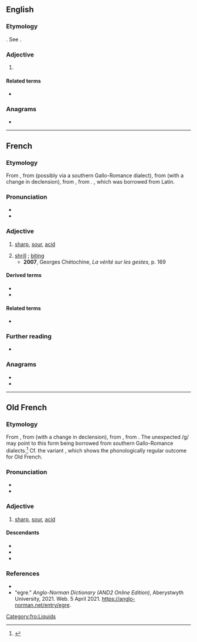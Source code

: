 ==English==

===Etymology===
{{etyl|fr|en}}. See {{m|en|eager}}.

===Adjective===
{{en-adj}}

# {{lb|en|obsolete}} {{alternative spelling of|en|eager||sour}}

====Related terms====
* {{l|en|vinegar}}

===Anagrams===
* {{anagrams|en|a=aegir|Aegir|Argie|Gaier|aegir|aiger}}

----

==French==

===Etymology===
From {{inh|fr|fro|aigre}}, from {{der|fr|VL.|ācrus}} (possibly via a southern Gallo-Romance dialect), from {{der|fr|la|ācer}} (with a change in declension), from {{der|fr|itc-pro|*akris}}, from {{der|fr|ine-pro|*h₂ḱrós||sharp}}. {{doublet|fr|âcre}}, which was borrowed from Latin.

===Pronunciation===
* {{fr-IPA}}
* {{audio|fr|Fr-aigre.ogg|Audio}}

===Adjective===
{{fr-adj}}

# [[sharp]], [[sour]], [[acid]]
#: {{syn|fr|acide}}
#: {{ux|fr|cerises '''aigres'''|sour cherries}}
# [[shrill]] {{q|voice}}; [[biting]] {{q|wind etc.}}
#* '''2007''', Georges Chétochine, ''La vérité sur les gestes'', p. 169
#*: {{quote|fr|Le ton de sa voix un peu '''aigre''' et nasillard est parfaitement synchronisé avec son regard langoureux, humain.}}
#: {{ux|fr|la voix '''aigre''' des cornemuses|the shrill voice of the bagpipes}}

====Derived terms====
* {{l|fr|aigreur}}
* {{l|fr|aigrir}}

====Related terms====
* {{l|fr|vinaigre}}

===Further reading===
* {{R:TLFi}}

===Anagrams===
* {{l|fr|gérai}}
* {{l|fr|réagi}}

{{C|fr|Taste}}

----

==Old French==

===Etymology===
From {{inh|fro|LL.|ācrus}}, from {{inh|fro|la|ācer}} (with a change in declension), from {{inh|fro|itc-pro|*akris}}, from {{der|fro|ine-pro|*h₂ḱrós||sharp}}. The unexpected /ɡ/ may point to this form being borrowed from southern Gallo-Romance dialects.<ref>{{R:TLFi}}</ref> Cf. the variant {{l|fro|aire#Etymology_2_5}}, which shows the phonologically regular outcome for Old French.

===Pronunciation===
* {{IPA|fro|/ˈai̯ɡrə/|qual1=early}}
* {{IPA|fro|/ˈɛɡrə/|qual1=late}}

===Adjective===
{{fro-adj|mf}}
# [[sharp]], [[sour]], [[acid]]

====Descendants====
* {{desc|fr|aigre}}
* {{desctree|enm|egre|bor=1}}
* {{desctree|fro|vinaigre|der=1|nolb=1}}

===References===
*{{R:Godefroy|aigre}}
*"egre." ''Anglo-Norman Dictionary (AND2 Online Edition)'', Aberystwyth University, 2021. Web. 5 April 2021. https://anglo-norman.net/entry/egre.
{{reflist}}

[[Category:fro:Liquids]]